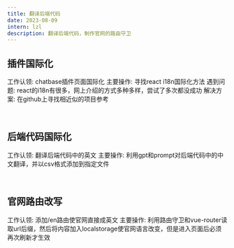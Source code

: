 ```yaml
---
title: 翻译后端代码
date: 2023-08-09
intern: lzl
description: 翻译后端代码，制作官网的路由守卫
---
```


## 插件国际化
工作认领: chatbase插件页面国际化
主要操作: 寻找react i18n国际化方法
遇到问题: react的i18n有很多，网上介绍的方式多种多样，尝试了多次都没成功
解决方案: 在github上寻找相近似的项目参考

<br/>

## 后端代码国际化
工作认领: 翻译后端代码中的英文
主要操作: 利用gpt和prompt对后端代码中的中文翻译，并以csv格式添加到指定文件

<br/>

## 官网路由改写
工作认领: 添加/en路由使官网直接成英文
主要操作: 利用路由守卫和vue-router读取url后缀，然后将内容加入localstorage使官网语言改变，但是进入页面后必须再次刷新才生效

